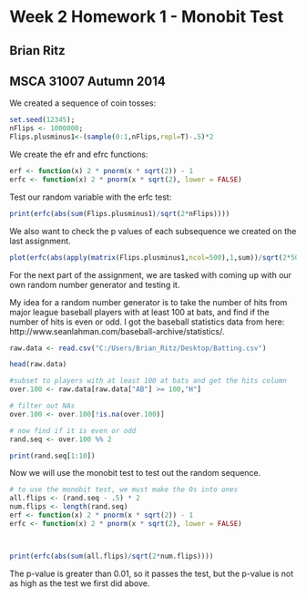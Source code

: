 Week 2 Homework 1 - Monobit Test
========================================================
Brian Ritz
--------------------------------------------------------
MSCA 31007 Autumn 2014
--------------------------------------------------------


We created a sequence of coin tosses:

```{r}
set.seed(12345);
nFlips <- 1000000;
Flips.plusminus1<-(sample(0:1,nFlips,repl=T)-.5)*2

```

We create the efr and efrc functions:

```{r}
erf <- function(x) 2 * pnorm(x * sqrt(2)) - 1
erfc <- function(x) 2 * pnorm(x * sqrt(2), lower = FALSE)
```

Test our random variable with the erfc test:


```{r}
print(erfc(abs(sum(Flips.plusminus1)/sqrt(2*nFlips))))
```

We also want to check the p values of each subsequence we created on the last assignment.

```{r}
plot(erfc(abs(apply(matrix(Flips.plusminus1,ncol=500),1,sum))/sqrt(2*500)),ylab="P-values of 2,000 runs")
```

For the next part of the assignment, we are tasked with coming up with our own random number generator and testing it.

My idea for a random number generator is to take the number of hits from major league baseball players with at least 100 at bats, and find if the number of hits is even or odd. I got the baseball statistics data from here: http://www.seanlahman.com/baseball-archive/statistics/.

```{r}
raw.data <- read.csv("C:/Users/Brian_Ritz/Desktop/Batting.csv")

head(raw.data)

#subset to players with at least 100 at bats and get the hits column
over.100 <- raw.data[raw.data["AB"] >= 100,"H"]

# filter out NAs
over.100 <- over.100[!is.na(over.100)]

# now find if it is even or odd
rand.seq <- over.100 %% 2

print(rand.seq[1:10])
```

Now we will use the monobit test to test out the random sequence.

```{r}
# to use the monobit test, we must make the 0s into ones
all.flips <- (rand.seq - .5) * 2
num.flips <- length(rand.seq)
erf <- function(x) 2 * pnorm(x * sqrt(2)) - 1
erfc <- function(x) 2 * pnorm(x * sqrt(2), lower = FALSE)



print(erfc(abs(sum(all.flips)/sqrt(2*num.flips))))
```

The p-value is greater than 0.01, so it passes the test, but the p-value is not as high as the test we first did above.